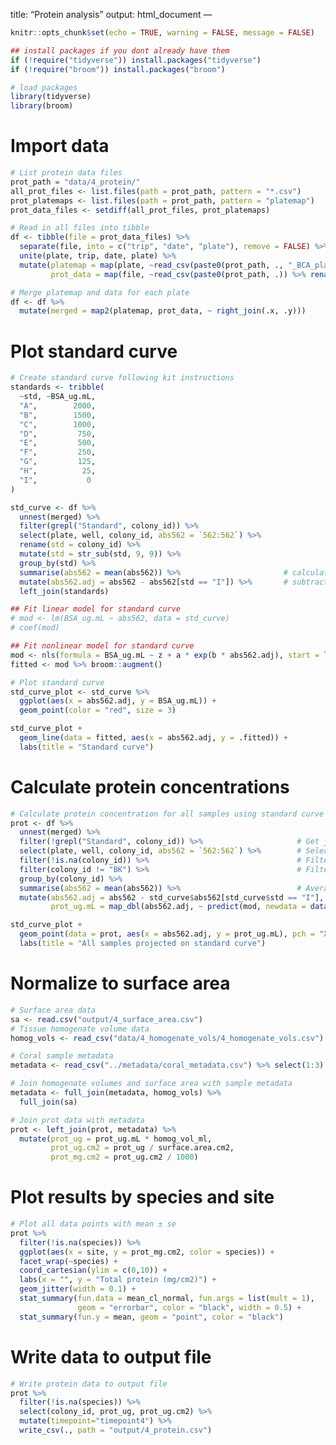title: "Protein analysis"
output: html_document
---

```r
knitr::opts_chunk$set(echo = TRUE, warning = FALSE, message = FALSE)

## install packages if you dont already have them
if (!require("tidyverse")) install.packages("tidyverse")
if (!require("broom")) install.packages("broom")

# load packages
library(tidyverse)
library(broom)
```

# Import data
```r
# List protein data files
prot_path = "data/4_protein/"                                              # Path to prot data directory
all_prot_files <- list.files(path = prot_path, pattern = "*.csv")          # List all files in directory
prot_platemaps <- list.files(path = prot_path, pattern = "platemap")       # List platemap files
prot_data_files <- setdiff(all_prot_files, prot_platemaps)                 # List data files

# Read in all files into tibble
df <- tibble(file = prot_data_files) %>%
  separate(file, into = c("trip", "date", "plate"), remove = FALSE) %>%
  unite(plate, trip, date, plate) %>%
  mutate(platemap = map(plate, ~read_csv(paste0(prot_path, ., "_BCA_platemap.csv"))),
         prot_data = map(file, ~read_csv(paste0(prot_path, .)) %>% rename(well = Well)))

# Merge platemap and data for each plate
df <- df %>%
  mutate(merged = map2(platemap, prot_data, ~ right_join(.x, .y)))
```

# Plot standard curve
```r
# Create standard curve following kit instructions
standards <- tribble(
  ~std, ~BSA_ug.mL,
  "A",        2000,
  "B",        1500,
  "C",        1000,
  "D",         750,
  "E",         500,
  "F",         250,
  "G",         125,
  "H",          25,
  "I",           0
)

std_curve <- df %>%
  unnest(merged) %>%
  filter(grepl("Standard", colony_id)) %>%
  select(plate, well, colony_id, abs562 = `562:562`) %>%
  rename(std = colony_id) %>%
  mutate(std = str_sub(std, 9, 9)) %>%
  group_by(std) %>%
  summarise(abs562 = mean(abs562)) %>%                       # calculate mean of standard duplicates
  mutate(abs562.adj = abs562 - abs562[std == "I"]) %>%       # subtract blank absorbace value from all
  left_join(standards)

## Fit linear model for standard curve
# mod <- lm(BSA_ug.mL ~ abs562, data = std_curve)
# coef(mod)

## Fit nonlinear model for standard curve
mod <- nls(formula = BSA_ug.mL ~ z + a * exp(b * abs562.adj), start = list(z = 0, a = 1, b = 1), data = std_curve)
fitted <- mod %>% broom::augment()

# Plot standard curve
std_curve_plot <- std_curve %>%
  ggplot(aes(x = abs562.adj, y = BSA_ug.mL)) +
  geom_point(color = "red", size = 3) 

std_curve_plot + 
  geom_line(data = fitted, aes(x = abs562.adj, y = .fitted)) +
  labs(title = "Standard curve")
```

# Calculate protein concentrations
```r
# Calculate protein concentration for all samples using standard curve
prot <- df %>%
  unnest(merged) %>%
  filter(!grepl("Standard", colony_id)) %>%                     # Get just samples (not standards)
  select(plate, well, colony_id, abs562 = `562:562`) %>%        # Select only needed columns
  filter(!is.na(colony_id)) %>%                                 # Filter out empty wells
  filter(colony_id != "BK") %>%                                 # Filter out blank wells
  group_by(colony_id) %>%          
  summarise(abs562 = mean(abs562)) %>%                          # Average technical replicates for each colony
  mutate(abs562.adj = abs562 - std_curve$abs562[std_curve$std == "I"],     # Subtract blank standard (Standard I) from mean absorbance values
         prot_ug.mL = map_dbl(abs562.adj, ~ predict(mod, newdata = data.frame(abs562.adj = .))))    # Use standard curve to convert absorbance to protein

std_curve_plot + 
  geom_point(data = prot, aes(x = abs562.adj, y = prot_ug.mL), pch = "X", cex = 5, alpha = 0.3) +
  labs(title = "All samples projected on standard curve")
```

# Normalize to surface area
```r
# Surface area data
sa <- read.csv("output/4_surface_area.csv")
# Tissue homogenate volume data
homog_vols <- read_csv("data/4_homogenate_vols/4_homogenate_vols.csv") %>% select(1:2)

# Coral sample metadata
metadata <- read_csv("../metadata/coral_metadata.csv") %>% select(1:3)

# Join homogenate volumes and surface area with sample metadata
metadata <- full_join(metadata, homog_vols) %>%
  full_join(sa)

# Join prot data with metadata
prot <- left_join(prot, metadata) %>%
  mutate(prot_ug = prot_ug.mL * homog_vol_ml,
         prot_ug.cm2 = prot_ug / surface.area.cm2,
         prot_mg.cm2 = prot_ug.cm2 / 1000)
```

# Plot results by species and site
```r
# Plot all data points with mean ± se
prot %>%
  filter(!is.na(species)) %>%
  ggplot(aes(x = site, y = prot_mg.cm2, color = species)) +
  facet_wrap(~species) +
  coord_cartesian(ylim = c(0,10)) +
  labs(x = "", y = "Total protein (mg/cm2)") +
  geom_jitter(width = 0.1) +                                            # Plot all points
  stat_summary(fun.data = mean_cl_normal, fun.args = list(mult = 1),    # Plot standard error
               geom = "errorbar", color = "black", width = 0.5) +
  stat_summary(fun.y = mean, geom = "point", color = "black")           # Plot mean
```

# Write data to output file
```r
# Write protein data to output file
prot %>%
  filter(!is.na(species)) %>%
  select(colony_id, prot_ug, prot_ug.cm2) %>%
  mutate(timepoint="timepoint4") %>%
  write_csv(., path = "output/4_protein.csv")
```

